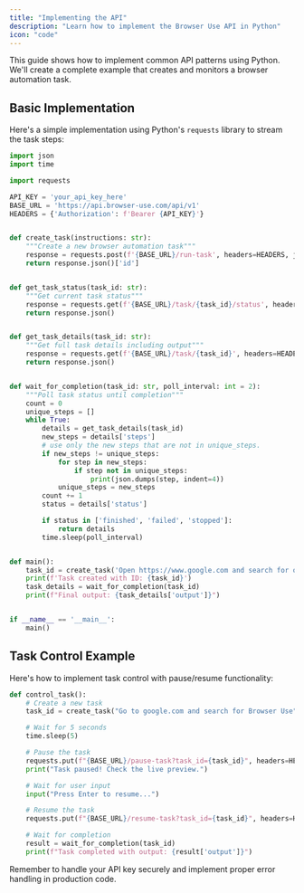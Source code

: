 ---
title: "Implementing the API"
description: "Learn how to implement the Browser Use API in Python"
icon: "code"
---

This guide shows how to implement common API patterns using Python. We'll create a complete example that creates and monitors a browser automation task.

## Basic Implementation

Here's a simple implementation using Python's `requests` library to stream the task steps:

```python
import json
import time

import requests

API_KEY = 'your_api_key_here'
BASE_URL = 'https://api.browser-use.com/api/v1'
HEADERS = {'Authorization': f'Bearer {API_KEY}'}


def create_task(instructions: str):
	"""Create a new browser automation task"""
	response = requests.post(f'{BASE_URL}/run-task', headers=HEADERS, json={'task': instructions})
	return response.json()['id']


def get_task_status(task_id: str):
	"""Get current task status"""
	response = requests.get(f'{BASE_URL}/task/{task_id}/status', headers=HEADERS)
	return response.json()


def get_task_details(task_id: str):
	"""Get full task details including output"""
	response = requests.get(f'{BASE_URL}/task/{task_id}', headers=HEADERS)
	return response.json()


def wait_for_completion(task_id: str, poll_interval: int = 2):
	"""Poll task status until completion"""
	count = 0
	unique_steps = []
	while True:
		details = get_task_details(task_id)
		new_steps = details['steps']
		# use only the new steps that are not in unique_steps.
		if new_steps != unique_steps:
			for step in new_steps:
				if step not in unique_steps:
					print(json.dumps(step, indent=4))
			unique_steps = new_steps
		count += 1
		status = details['status']

		if status in ['finished', 'failed', 'stopped']:
			return details
		time.sleep(poll_interval)


def main():
	task_id = create_task('Open https://www.google.com and search for openai')
	print(f'Task created with ID: {task_id}')
	task_details = wait_for_completion(task_id)
	print(f"Final output: {task_details['output']}")


if __name__ == '__main__':
	main()

```

## Task Control Example

Here's how to implement task control with pause/resume functionality:

```python
def control_task():
    # Create a new task
    task_id = create_task("Go to google.com and search for Browser Use")

    # Wait for 5 seconds
    time.sleep(5)

    # Pause the task
    requests.put(f"{BASE_URL}/pause-task?task_id={task_id}", headers=HEADERS)
    print("Task paused! Check the live preview.")

    # Wait for user input
    input("Press Enter to resume...")

    # Resume the task
    requests.put(f"{BASE_URL}/resume-task?task_id={task_id}", headers=HEADERS)

    # Wait for completion
    result = wait_for_completion(task_id)
    print(f"Task completed with output: {result['output']}")
```

<Note>
  Remember to handle your API key securely and implement proper error handling
  in production code.
</Note>

